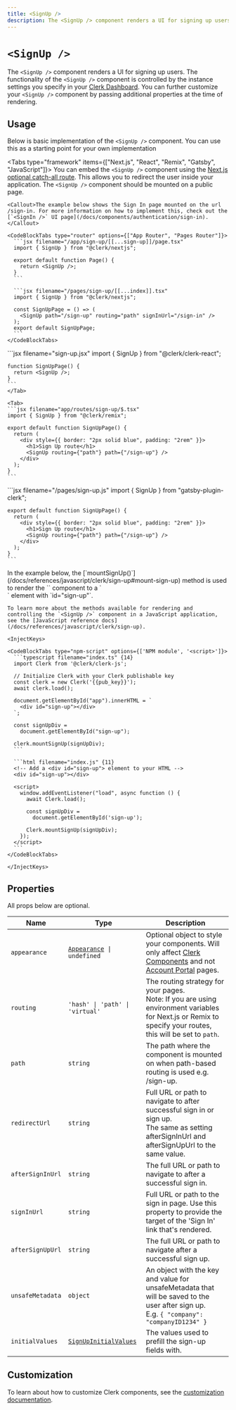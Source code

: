 ```yaml
---
title: <SignUp />
description: The <SignUp /> component renders a UI for signing up users.
---
```


# `<SignUp />`

<Images
  width={496}
  height={780}
  src="/docs/images/ui-components/component-sign_up.svg"
  alt="Sign up component example"
/>

The `<SignUp />` component renders a UI for signing up users. The functionality of the `<SignUp />` component is controlled by the instance settings you specify in your [Clerk Dashboard](https://dashboard.clerk.com). You can further customize your `<SignUp />` component by passing additional properties at the time of rendering.

## Usage

Below is basic implementation of the `<SignUp />` component. You can use this as a starting point for your own implementation

<Tabs type="framework" items={["Next.js", "React", "Remix", "Gatsby", "JavaScript"]}>
  <Tab>
    You can embed the `<SignUp />` component using the [Next.js optional catch-all route](https://nextjs.org/docs/pages/building-your-application/routing/dynamic-routes#optional-catch-all-routes). This allows you to redirect the user inside your application. The `<SignUp />` component should be mounted on a public page.

    <Callout>The example below shows the Sign In page mounted on the url /sign-in. For more information on how to implement this, check out the [`<SignIn />` UI page](/docs/components/authentication/sign-in).</Callout>

    <CodeBlockTabs type="router" options={["App Router", "Pages Router"]}>
      ```jsx filename="/app/sign-up/[[...sign-up]]/page.tsx"
      import { SignUp } from "@clerk/nextjs";

      export default function Page() {
        return <SignUp />;
      }
      ```

      ```jsx filename="/pages/sign-up/[[...index]].tsx"
      import { SignUp } from "@clerk/nextjs";

      const SignUpPage = () => (
        <SignUp path="/sign-up" routing="path" signInUrl="/sign-in" />
      );
      export default SignUpPage;
      ```
    </CodeBlockTabs>
  </Tab>

  <Tab>
    ```jsx filename="sign-up.jsx"
    import { SignUp } from "@clerk/clerk-react";

    function SignUpPage() {
      return <SignUp />;
    }
    ```
    </Tab>

    <Tab>
    ```jsx filename="app/routes/sign-up/$.tsx"
    import { SignUp } from "@clerk/remix";

    export default function SignUpPage() {
      return (
        <div style={{ border: "2px solid blue", padding: "2rem" }}>
          <h1>Sign Up route</h1>
          <SignUp routing={"path"} path={"/sign-up"} />
        </div>
      );
    }
    ```
  </Tab>

  <Tab>
    ```jsx filename="/pages/sign-up.js"
    import { SignUp } from "gatsby-plugin-clerk";

    export default function SignUpPage() {
      return (
        <div style={{ border: "2px solid blue", padding: "2rem" }}>
          <h1>Sign Up route</h1>
          <SignUp routing={"path"} path={"/sign-up"} />
        </div>
      );
    }
    ```
  </Tab>

  <Tab>
    In the example below, the [`mountSignUp()`](/docs/references/javascript/clerk/sign-up#mount-sign-up) method is used to render the `<SignUp />` component to a `<div>` element with `id="sign-up"`.

    To learn more about the methods available for rendering and controlling the `<SignUp />` component in a JavaScript application, see the [JavaScript reference docs](/docs/references/javascript/clerk/sign-up).

    <InjectKeys>

    <CodeBlockTabs type="npm-script" options={['NPM module', '<script>']}>
      ```typescript filename="index.ts" {14}
      import Clerk from '@clerk/clerk-js';

      // Initialize Clerk with your Clerk publishable key
      const clerk = new Clerk('{{pub_key}}');
      await clerk.load();

      document.getElementById("app").innerHTML = `
        <div id="sign-up"></div>
      `;

      const signUpDiv =
        document.getElementById("sign-up");

      clerk.mountSignUp(signUpDiv);
      ```

      ```html filename="index.js" {11}
      <!-- Add a <div id="sign-up"> element to your HTML -->
      <div id="sign-up"></div>

      <script>
        window.addEventListener("load", async function () {
          await Clerk.load();

          const signUpDiv =
            document.getElementById('sign-up');

          Clerk.mountSignUp(signUpDiv);
        });
      </script>
      ```
    </CodeBlockTabs>

    </InjectKeys>
  </Tab>
</Tabs>

## Properties

All props below are optional.

| Name | Type | Description |
| --- | --- | --- |
| `appearance` | <code>[Appearance](/docs/components/customization/overview) \| undefined</code> | Optional object to style your components. Will only affect [Clerk Components][components-ref] and not [Account Portal][ap-ref] pages. |
| `routing` | `'hash' \| 'path' \| 'virtual'` | The routing strategy for your pages.<br />Note: If you are using environment variables for Next.js or Remix to specify your routes, this will be set to `path`. |
| `path` | `string` | The path where the component is mounted on when path-based routing is used e.g. /sign-up. |
| `redirectUrl` | `string` | Full URL or path to navigate to after successful sign in or sign up.<br />The same as setting afterSignInUrl and afterSignUpUrl to the same value. |
| `afterSignInUrl` | `string` | The full URL or path to navigate to after a successful sign in. |
| `signInUrl` | `string` | Full URL or path to the sign in page. Use this property to provide the target of the 'Sign In' link that's rendered. |
| `afterSignUpUrl` | `string` | The full URL or path to navigate after a successful sign up. |
| `unsafeMetadata` | `object` | An object with the key and value for unsafeMetadata that will be saved to the user after sign up.<br />E.g. `{ "company": "companyID1234" }` |
| `initialValues` | [`SignUpInitialValues`](/docs/references/javascript/types/sign-up-initial-values) | The values used to prefill the sign-up fields with. |

## Customization

To learn about how to customize Clerk components, see the [customization documentation](/docs/components/customization/overview).

[components-ref]: /docs/components/overview
[ap-ref]: /docs/account-portal/overview
